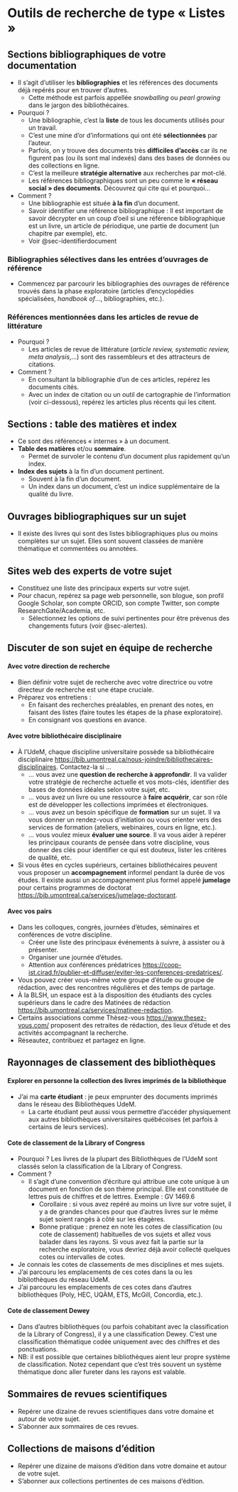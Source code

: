 # Outils de recherche de type « Listes » {#sec-rechercheliste}

## Sections bibliographiques de votre documentation

-   Il s'agit d'utiliser les **bibliographies** et les références des documents déjà repérés pour en trouver d'autres.
    -   Cette méthode est parfois appellée *snowballing* ou *pearl growing* dans le jargon des bibliothécaires.
-   Pourquoi ?
    -   Une bibliographie, c'est la **liste** de tous les documents utilisés pour un travail.
    -   C'est une mine d'or d'informations qui ont été **sélectionnées** par l'auteur.
    -   Parfois, on y trouve des documents très **difficiles d'accès** car ils ne figurent pas (ou ils sont mal indexés) dans des bases de données ou des collections en ligne.
    -   C'est la meilleure **stratégie alternative** aux recherches par mot-clé.
    -   Les références bibliographiques sont un peu comme le **« réseau social » des documents**. Découvrez qui cite qui et pourquoi...
-   Comment ?
    -   Une bibliographie est située **à la fin** d'un document.
    -   Savoir identifier une référence bibliographique : Il est important de savoir décrypter en un coup d'oeil si une référence bibliographique est un livre, un article de périodique, une partie de document (un chapitre par exemple), etc.
    -   Voir @sec-identifierdocument

### Bibliographies sélectives dans les entrées d'ouvrages de référence

-   Commencez par parcourir les bibliographies des ouvrages de référence trouvés dans la phase exploratoire (articles d'encyclopédies spécialisées, *handbook of*..., bibliographies, etc.).

### Références mentionnées dans les articles de revue de littérature

-   Pourquoi ?
    -   Les articles de revue de littérature (*article review, systematic review, meta analysis*,...) sont des rassembleurs et des attracteurs de citations.
-   Comment ?
    -   En consultant la bibliographie d'un de ces articles, repérez les documents cités.
    -   Avec un index de citation ou un outil de cartographie de l'information (voir ci-dessous), repérez les articles plus récents qui les citent.

## Sections : table des matières et index

-   Ce sont des références « internes » à un document.
-   **Table des matières** et/ou **sommaire**.
    -   Permet de survoler le contenu d'un document plus rapidement qu'un index.
-   **Index des sujets** à la fin d'un document pertinent.
    -   Souvent à la fin d'un document.
    -   Un index dans un document, c'est un indice supplémentaire de la qualité du livre.

## Ouvrages bibliographiques sur un sujet

-   Il existe des livres qui sont des listes bibliographiques plus ou moins complètes sur un sujet. Elles sont souvent classées de manière thématique et commentées ou annotées.

## Sites web des experts de votre sujet

-   Constituez une liste des principaux experts sur votre sujet.
-   Pour chacun, repérez sa page web personnelle, son blogue, son profil Google Scholar, son compte ORCID, son compte Twitter, son compte ResearchGate/Academia, etc.
    -   Sélectionnez les options de suivi pertinentes pour être prévenus des changements futurs (voir @sec-alertes).

## Discuter de son sujet en équipe de recherche

#### Avec votre direction de recherche

-   Bien définir votre sujet de recherche avec votre directrice ou votre directeur de recherche est une étape cruciale.
-   Préparez vos entretiens :
    -   En faisant des recherches préalables, en prenant des notes, en faisant des listes (faire toutes les étapes de la phase exploratoire).
    -   En consignant vos questions en avance.

#### Avec votre bibliothécaire disciplinaire

-   À l'UdeM, chaque discipline universitaire possède sa bibliothécaire disciplinaire <https://bib.umontreal.ca/nous-joindre/bibliothecaires-disciplinaires>. Contactez-la si ...
    -   ... vous avez une **question de recherche à approfondir**. Il va valider votre stratégie de recherche actuelle et vos mots-clés, identifier des bases de données idéales selon votre sujet, etc.
    -   ... vous avez un livre ou une ressource à **faire acquérir**, car son rôle est de développer les collections imprimées et électroniques.
    -   ... vous avez un besoin spécifique de **formation** sur un sujet. Il va vous donner un rendez-vous d'initiation ou vous orienter vers des services de formation (ateliers, webinaires, cours en ligne, etc.).
    -   ... vous voulez mieux **évaluer une source**. Il va vous aider à repérer les principaux courants de pensée dans votre discipline, vous donner des clés pour identifier ce qui est douteux, lister les critères de qualité, etc.
-   Si vous êtes en cycles supérieurs, certaines bibliothécaires peuvent vous proposer un **accompagnement** informel pendant la durée de vos études. Il existe aussi un accompagnement plus formel appelé **jumelage** pour certains programmes de doctorat <https://bib.umontreal.ca/services/jumelage-doctorant>.

#### Avec vos pairs

-   Dans les colloques, congrès, journées d'études, séminaires et conférences de votre discipline.
    -   Créer une liste des principaux événements à suivre, à assister ou à présenter.
    -   Organiser une journée d'études.
    -   Attention aux conférences prédatrices <https://coop-ist.cirad.fr/publier-et-diffuser/eviter-les-conferences-predatrices/>.
-   Vous pouvez créer vous-même votre groupe d'étude ou groupe de rédaction, avec des rencontres régulières et des temps de partage.
-   À la BLSH, un espace est à la disposition des étudiants des cycles supérieurs dans le cadre des Matinées de rédaction <https://bib.umontreal.ca/services/matinee-redaction>.
-   Certains associations comme Thèsez-vous <https://www.thesez-vous.com/> proposent des retraites de rédaction, des lieux d'étude et des activités accompagnant la recherche.
-   Réseautez, contribuez et partagez en ligne.

## Rayonnages de classement des bibliothèques

#### Explorer en personne la collection des livres imprimés de la bibliothèque

-   J'ai ma **carte étudiant** : je peux emprunter des documents imprimés dans le réseau des Bibliothèques UdeM.
    -   La carte étudiant peut aussi vous permettre d'accéder physiquement aux autres bibliothèques universitaires québécoises (et parfois à certains de leurs services).

#### Cote de classement de la Library of Congress

-   Pourquoi ? Les livres de la plupart des Bibliothèques de l'UdeM sont classés selon la classification de la Library of Congress.
-   Comment ?
    -   Il s'agit d'une convention d'écriture qui attribue une cote unique à un document en fonction de son thème principal. Elle est constituée de lettres puis de chiffres et de lettres. Exemple : GV 1469.6
        -   Corollaire : si vous avez repéré au moins un livre sur votre sujet, il y a de grandes chances pour que d'autres livres sur le même sujet soient rangés à côté sur les étagères.
        -   Bonne pratique : prenez en note les cotes de classification (ou cote de classement) habituelles de vos sujets et allez vous balader dans les rayons. Si vous avez fait la partie sur la recherche exploratoire, vous devriez déjà avoir collecté quelques cotes ou intervalles de cotes.
-   Je connais les cotes de classements de mes disciplines et mes sujets.
-   J'ai parcouru les emplacements de ces cotes dans la ou les bibliothèques du réseau UdeM.
-   J'ai parcouru les emplacements de ces cotes dans d'autres bibliothèques (Poly, HEC, UQÀM, ETS, McGill, Concordia, etc.).

#### Cote de classement Dewey

-   Dans d'autres bibliothèques (ou parfois cohabitant avec la classification de la Library of Congress), il y a une classification Dewey. C'est une classification thématique codée uniquement avec des chiffres et des ponctuations.
-   NB: il est possible que certaines bibliothèques aient leur propre système de classification. Notez cependant que c'est très souvent un système thématique donc aller fureter dans les rayons est valable.


## Sommaires de revues scientifiques

- Repérer une dizaine de revues scientifiques dans votre domaine et autour de votre sujet.
- S'abonner aux sommaires de ces revues. 



## Collections de maisons d'édition

- Repérer une dizaine de maisons d'édition dans votre domaine et autour de votre sujet.
- S'abonner aux collections pertinentes de ces maisons d'édition. 




